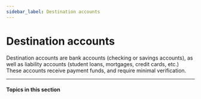 ```yaml
---
sidebar_label: Destination accounts
---
```



# Destination accounts
Destination accounts are bank accounts (checking or savings accounts), as
well as liability accounts (student loans, mortgages, credit cards, etc.)
These accounts receive payment funds, and require minimal verification.

---

#### Topics in this section

<CardContainer>
  <SectionItemCard
    colSize={6}
    header="Create a destination account"
    href="/guides/destination-accounts/create-a-destination-account"
  />
  <SectionItemCard
    colSize={6}
    header="Bank accounts"
    href="/guides/destination-accounts/bank-accounts"
  />
  <SectionItemCard
    colSize={6}
    header="Liabilities"
    href="/guides/destination-accounts/liabilities"
  />
</CardContainer>
